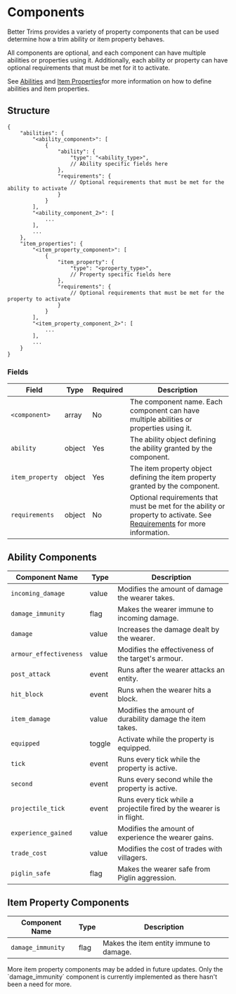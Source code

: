 # Components

Better Trims provides a variety of property components that can be used determine how a trim ability or item property
behaves.

All components are optional, and each component can have multiple abilities or properties using it.
Additionally, each ability or property can have optional requirements that must be met for it to activate.

See [Abilities](abilities) and [Item Properties](item_properties )for more information on how to define abilities and item properties.

## Structure
```json5
{
    "abilities": {
        "<ability_component>": [
            {
                "ability": {
                    "type": "<ability_type>",
                    // Ability specific fields here
                },
                "requirements": {
                    // Optional requirements that must be met for the ability to activate
                }
            }
        ],
        "<ability_component_2>": [
            ...
        ],
        ...
    },
    "item_properties": {
        "<item_property_component>": [
            {
                "item_property": {
                    "type": "<property_type>",
                    // Property specific fields here
                },
                "requirements": {
                    // Optional requirements that must be met for the property to activate
                }
            }
        ],
        "<item_property_component_2>": [
            ...
        ],
        ...
    }
}
```
### Fields
| Field           | Type   | Required | Description                                                                                                                                                 |
|-----------------|--------|----------|-------------------------------------------------------------------------------------------------------------------------------------------------------------|
| `<component>`   | array  | No       | The component name. Each component can have multiple abilities or properties using it.                                                                      |
| `ability`       | object | Yes      | The ability object defining the ability granted by the component.                                                                                           |
| `item_property` | object | Yes      | The item property object defining the item property granted by the component.                                                                               |
| `requirements`  | object | No       | Optional requirements that must be met for the ability or property to activate. See [Requirements](requirements) for more information. |


## Ability Components
| Component Name         | Type   | Description                                                          |
|------------------------|--------|----------------------------------------------------------------------|
| `incoming_damage`      | value  | Modifies the amount of damage the wearer takes.                      |
| `damage_immunity`      | flag   | Makes the wearer immune to incoming damage.                          |
| `damage`               | value  | Increases the damage dealt by the wearer.                            |
| `armour_effectiveness` | value  | Modifies the effectiveness of the target's armour.                   |
| `post_attack`          | event  | Runs after the wearer attacks an entity.                             |
| `hit_block`            | event  | Runs when the wearer hits a block.                                   |
| `item_damage`          | value  | Modifies the amount of durability damage the item takes.             |
| `equipped`             | toggle | Activate while the property is equipped.                             |
| `tick`                 | event  | Runs every tick while the property is active.                        |
| `second`               | event  | Runs every second while the property is active.                      |
| `projectile_tick`      | event  | Runs every tick while a projectile fired by the wearer is in flight. |
| `experience_gained`    | value  | Modifies the amount of experience the wearer gains.                  |
| `trade_cost`           | value  | Modifies the cost of trades with villagers.                          |
| `piglin_safe`          | flag   | Makes the wearer safe from Piglin aggression.                        |


## Item Property Components
| Component Name    | Type | Description                             |
|-------------------|------|-----------------------------------------|
| `damage_immunity` | flag | Makes the item entity immune to damage. |

<Callout variant="info" title="Note">
 More item property components may be added in future updates. Only the `damage_immunity` component is currently implemented as there hasn't been a need for more.
</Callout>